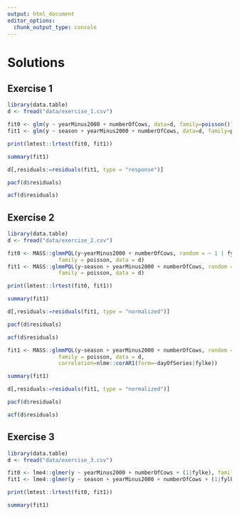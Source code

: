 ```yaml
---
output: html_document
editor_options: 
  chunk_output_type: console
---
```


# Solutions

## Exercise 1

```r
library(data.table)
d <- fread("data/exercise_1.csv")

fit0 <- glm(y ~ yearMinus2000 + numberOfCows, data=d, family=poisson())
fit1 <- glm(y ~ season + yearMinus2000 + numberOfCows, data=d, family=poisson())

print(lmtest::lrtest(fit0, fit1))

summary(fit1)

d[,residuals:=residuals(fit1, type = "response")]

pacf(d$residuals)

acf(d$residuals)
```

\newpage

## Exercise 2

```r
library(data.table)
d <- fread("data/exercise_2.csv")

fit0 <- MASS::glmmPQL(y~yearMinus2000 + numberOfCows, random = ~ 1 | fylke,
                family = poisson, data = d)
fit1 <- MASS::glmmPQL(y~season + yearMinus2000 + numberOfCows, random = ~ 1 | fylke,
                family = poisson, data = d)

print(lmtest::lrtest(fit0, fit1))

summary(fit1)

d[,residuals:=residuals(fit1, type = "normalized")]

pacf(d$residuals)

acf(d$residuals)

fit1 <- MASS::glmmPQL(y~season + yearMinus2000 + numberOfCows, random = ~ 1 | fylke,
                family = poisson, data = d,
                correlation=nlme::corAR1(form=~dayOfSeries|fylke))

summary(fit1)

d[,residuals:=residuals(fit1, type = "normalized")]

pacf(d$residuals)

acf(d$residuals)
```

\newpage

## Exercise 3

```r
library(data.table)
d <- fread("data/exercise_3.csv")

fit0 <- lme4::glmer(y ~ yearMinus2000 + numberOfCows + (1|fylke), family = poisson, data = d)
fit1 <- lme4::glmer(y ~ season + yearMinus2000 + numberOfCows + (1|fylke), family = poisson, data = d)

print(lmtest::lrtest(fit0, fit1))

summary(fit1)
```